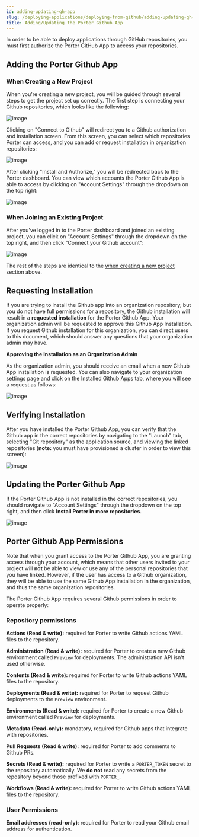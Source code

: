 ```yaml
---
id: adding-updating-gh-app
slug: /deploying-applications/deploying-from-github/adding-updating-gh-app
title: Adding/Updating the Porter Github App
---
```


In order to be able to deploy applications through GitHub repositories, you must first authorize the Porter GitHub App to access your repositories.

## Adding the Porter Github App

### When Creating a New Project

When you're creating a new project, you will be guided through several steps to get the project set up correctly. The first step is connecting your Github repositories, which looks like the following:

![image](https://files.readme.io/5c53fba-Screen_Shot_2021-12-17_at_12.33.32_PM.png)

Clicking on "Connect to Github" will redirect you to a Github authorization and installation screen. From this screen, you can select which repositories Porter can access, and you can add or request installation in organization repositories:

![image](https://files.readme.io/ab3457c-Screen_Shot_2021-12-17_at_12.37.16_PM.png)

After clicking "Install and Authorize," you will be redirected back to the Porter dashboard. You can view which accounts the Porter Github App is able to access by clicking on "Account Settings" through the dropdown on the top right:

![image](https://files.readme.io/bf21922-Screen_Shot_2021-12-17_at_12.39.02_PM.png)

### When Joining an Existing Project

After you've logged in to the Porter dashboard and joined an existing project, you can click on "Account Settings" through the dropdown on the top right, and then click "Connect your Github account":

![image](https://user-images.githubusercontent.com/25856165/125105942-0acb6d00-e0ad-11eb-8254-6660d390daea.png)

The rest of the steps are identical to the [when creating a new project](#when-creating-a-new-project) section above.

## Requesting Installation

If you are trying to install the Github app into an organization repository, but you do not have full permissions for a repository, the Github installation will result in a **requested installation** for the Porter Github App. Your organization admin will be requested to approve this Github App Installation. If you request Github installation for this organization, you can direct users to this document, which should answer any questions that your organization admin may have.

**Approving the Installation as an Organization Admin**

As the organization admin, you should receive an email when a new Github App installation is requested. You can also navigate to your organization settings page and click on the Installed Github Apps tab, where you will see a request as follows:

![image](https://files.readme.io/f650eb6-Screen_Shot_2021-12-17_at_1.02.29_PM.png)

## Verifying Installation

After you have installed the Porter Github App, you can verify that the Github app in the correct repositories by navigating to the "Launch" tab, selecting "Git repository" as the application source, and viewing the linked repositories (**note:** you must have provisioned a cluster in order to view this screen):

![image](https://files.readme.io/2e42bee-Screen_Shot_2021-12-17_at_1.06.46_PM.png)

## Updating the Porter Github App

If the Porter Github App is not installed in the correct repositories, you should navigate to "Account Settings" through the dropdown on the top right, and then click **Install Porter in more repositories**.

![image](https://files.readme.io/af2daf2-account_settings.png)

## Porter Github App Permissions

Note that when you grant access to the Porter Github App, you are granting access through your account, which means that other users invited to your project will **not** be able to view or use any of the personal repositories that you have linked. However, if the user has access to a Github organization, they will be able to use the same Github App installation in the organization, and thus the same organization repositories.

The Porter Github App requires several Github permissions in order to operate properly:

### Repository permissions

**Actions (Read & write):** required for Porter to write Github actions YAML files to the repository.

**Administration (Read & write):** required for Porter to create a new Github environment called `Preview` for deployments. The administration API isn't used otherwise.

**Contents (Read & write):** required for Porter to write Github actions YAML files to the repository.

**Deployments (Read & write):** required for Porter to request Github deployments to the `Preview` environment.

**Environments (Read & write):** required for Porter to create a new Github environment called `Preview` for deployments.

**Metadata (Read-only):** mandatory, required for Github apps that integrate with repositories.

**Pull Requests (Read & write):** required for Porter to add comments to Github PRs.

**Secrets (Read & write):** required for Porter to write a `PORTER_TOKEN` secret to the repository automatically. We **do not** read any secrets from the repository beyond those prefixed with `PORTER_`.

**Workflows (Read & write):** required for Porter to write Github actions YAML files to the repository.

### User Permissions

**Email addresses (read-only)**: required for Porter to read your Github email address for authentication.
